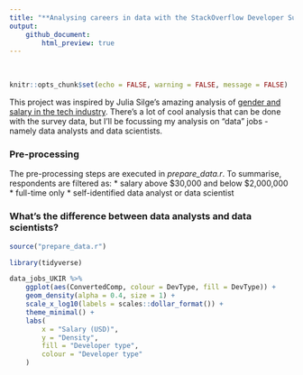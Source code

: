 ```yaml
---
title: "**Analysing careers in data with the StackOverflow Developer Survey 2019**"
output:
    github_document:
        html_preview: true
---
```


<br>

```r
knitr::opts_chunk$set(echo = FALSE, warning = FALSE, message = FALSE)
```

This project was inspired by Julia Silge's amazing analysis of [gender and salary in
the tech industry](https://juliasilge.com/blog/salary-gender/). There's a lot of cool
analysis that can be done with the survey data, but I'll be focussing my analysis on
"data" jobs - namely data analysts and data scientists. 

### Pre-processing

The pre-processing steps are executed in *prepare_data.r*. To summarise, respondents are filtered as:
* salary above $30,000 and below $2,000,000
* full-time only
* self-identified data analyst or data scientist

### What's the difference between data analysts and data scientists?

```r
source("prepare_data.r")

library(tidyverse)

data_jobs_UKIR %>%
    ggplot(aes(ConvertedComp, colour = DevType, fill = DevType)) +
    geom_density(alpha = 0.4, size = 1) +
    scale_x_log10(labels = scales::dollar_format()) +
    theme_minimal() +
    labs(
        x = "Salary (USD)",
        y = "Density",
        fill = "Developer type",
        colour = "Developer type"
    )

```

